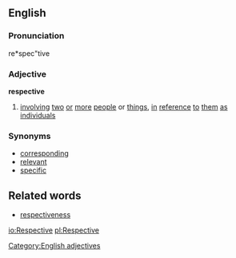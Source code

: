 ==English==

===Pronunciation===
re*spec"tive

===Adjective===
'''respective'''
# [[involve|involving]] [[two]] [[or]] [[more]] [[people]] or [[thing]]s, [[in]] [[reference]] [[to]] [[them]] [[as]] [[individual]]s

===Synonyms===
* [[correspond]]ing
* [[relevant]]
* [[specific]]

==Related words==
* [[respectiveness]]

[[Category:English adjectives]]

[[io:Respective]]
[[pl:Respective]]